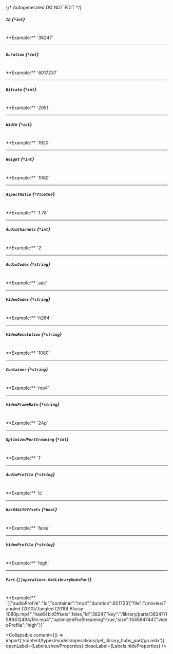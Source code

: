 {/* Autogenerated DO NOT EDIT  */}

##### `ID` *{`*int`}*
<br/>
**Example:** `38247`

---
##### `Duration` *{`*int`}*
<br/>
**Example:** `6017237`

---
##### `Bitrate` *{`*int`}*
<br/>
**Example:** `2051`

---
##### `Width` *{`*int`}*
<br/>
**Example:** `1920`

---
##### `Height` *{`*int`}*
<br/>
**Example:** `1080`

---
##### `AspectRatio` *{`*float64`}*
<br/>
**Example:** `1.78`

---
##### `AudioChannels` *{`*int`}*
<br/>
**Example:** `2`

---
##### `AudioCodec` *{`*string`}*
<br/>
**Example:** `aac`

---
##### `VideoCodec` *{`*string`}*
<br/>
**Example:** `h264`

---
##### `VideoResolution` *{`*string`}*
<br/>
**Example:** `1080`

---
##### `Container` *{`*string`}*
<br/>
**Example:** `mp4`

---
##### `VideoFrameRate` *{`*string`}*
<br/>
**Example:** `24p`

---
##### `OptimizedForStreaming` *{`*int`}*
<br/>
**Example:** `1`

---
##### `AudioProfile` *{`*string`}*
<br/>
**Example:** `lc`

---
##### `Has64bitOffsets` *{`*bool`}*
<br/>
**Example:** `false`

---
##### `VideoProfile` *{`*string`}*
<br/>
**Example:** `high`

---
##### `Part` *{`[]operations.GetLibraryHubsPart`}*
<br/>
**Example:** `[{"audioProfile":"lc","container":"mp4","duration":6017237,"file":"/movies/Tangled (2010)/Tangled (2010) Bluray-1080p.mp4","has64bitOffsets":false,"id":38247,"key":"/library/parts/38247/1589412494/file.mp4","optimizedForStreaming":true,"size":1545647447,"videoProfile":"high"}]`

<Collapsible content={() => import('/content/types/models/operations/get_library_hubs_part/go.mdx')} openLabel={Labels.showProperties} closeLabel={Labels.hideProperties} />



